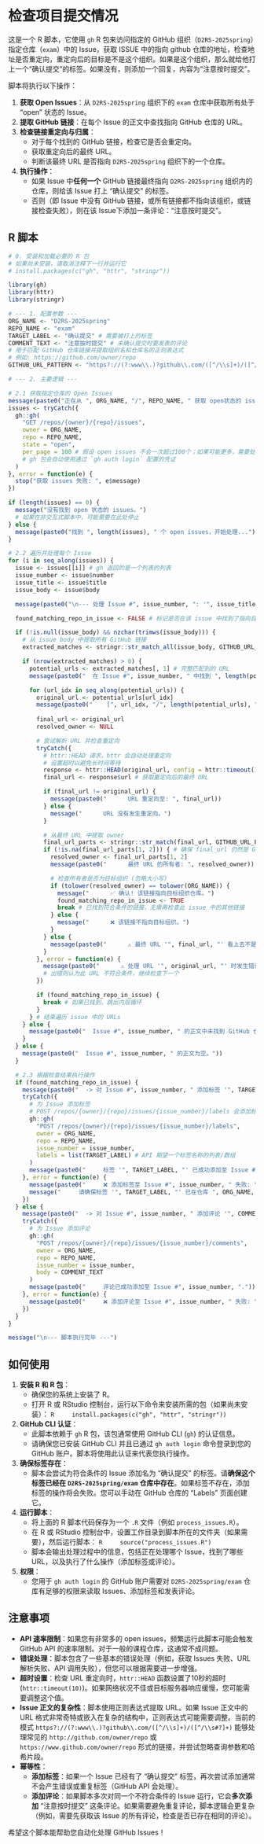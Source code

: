# 检查项目提交情况

这是一个 R 脚本，它使用 `gh` R 包来访问指定的 GitHub 组织（`D2RS-2025spring`）指定仓库（`exam`）中的 Issue，获取 ISSUE 中的指向 github 仓库的地址，检查地址是否重定向，重定向后的目标是不是这个组织。如果是这个组织，那么就给他打上一个“确认提交”的标签。如果没有，则添加一个回复，内容为“注意按时提交”。

脚本将执行以下操作：

1.  **获取 Open Issues**：从 `D2RS-2025spring` 组织下的 `exam` 仓库中获取所有处于 "open" 状态的 Issue。
2.  **提取 GitHub 链接**：在每个 Issue 的正文中查找指向 GitHub 仓库的 URL。
3.  **检查链接重定向与归属**：
    * 对于每个找到的 GitHub 链接，检查它是否会重定向。
    * 获取重定向后的最终 URL。
    * 判断该最终 URL 是否指向 `D2RS-2025spring` 组织下的一个仓库。
4.  **执行操作**：
    * 如果 Issue 中**任何一个** GitHub 链接最终指向 `D2RS-2025spring` 组织内的仓库，则给该 Issue 打上 "确认提交" 的标签。
    * 否则（即 Issue 中没有 GitHub 链接，或所有链接都不指向该组织，或链接检查失败），则在该 Issue下添加一条评论："注意按时提交"。


## R 脚本

```r
# 0. 安装和加载必要的 R 包
# 如果尚未安装，请取消注释下一行并运行它
# install.packages(c("gh", "httr", "stringr"))

library(gh)
library(httr)
library(stringr)

# --- 1. 配置参数 ---
ORG_NAME <- "D2RS-2025spring"
REPO_NAME <- "exam"
TARGET_LABEL <- "确认提交" # 需要被打上的标签
COMMENT_TEXT <- "注意按时提交" # 未确认提交时要发表的评论
# 用于匹配 GitHub 仓库链接并提取组织名和仓库名的正则表达式
# 例如: https://github.com/owner/repo
GITHUB_URL_PATTERN <- "https?://(?:www\\.)?github\\.com/([^/\\s]+)/([^/\\s#?]+)"

# --- 2. 主要逻辑 ---

# 2.1 获取指定仓库的 Open Issues
message(paste0("正在从 ", ORG_NAME, "/", REPO_NAME, " 获取 open状态的 issues..."))
issues <- tryCatch({
  gh::gh(
    "GET /repos/{owner}/{repo}/issues",
    owner = ORG_NAME,
    repo = REPO_NAME,
    state = "open",
    per_page = 100 # 假设 open issues 不会一次超过100个；如果可能更多，需要处理分页
    # gh 包会自动使用通过 `gh auth login` 配置的凭证
  )
}, error = function(e) {
  stop("获取 issues 失败: ", e$message)
})

if (length(issues) == 0) {
  message("没有找到 open 状态的 issues。")
  # 如果在非交互式脚本中，可能需要在此处停止
} else {
  message(paste0("找到 ", length(issues), " 个 open issues，开始处理..."))
}

# 2.2 遍历并处理每个 Issue
for (i in seq_along(issues)) {
  issue <- issues[[i]] # gh 返回的是一个列表的列表
  issue_number <- issue$number
  issue_title <- issue$title
  issue_body <- issue$body

  message(paste0("\n--- 处理 Issue #", issue_number, ": '", issue_title, "' ---"))

  found_matching_repo_in_issue <- FALSE # 标记是否在该 issue 中找到了指向目标组织的链接

  if (!is.null(issue_body) && nzchar(trimws(issue_body))) {
    # 从 issue body 中提取所有 GitHub 链接
    extracted_matches <- stringr::str_match_all(issue_body, GITHUB_URL_PATTERN)[[1]]

    if (nrow(extracted_matches) > 0) {
      potential_urls <- extracted_matches[, 1] # 完整匹配到的 URL
      message(paste0("  在 Issue #", issue_number, " 中找到 ", length(potential_urls), " 个潜在的 GitHub URL。"))

      for (url_idx in seq_along(potential_urls)) {
        original_url <- potential_urls[url_idx]
        message(paste0("    [", url_idx, "/", length(potential_urls), "] 检查 URL: ", original_url))
        
        final_url <- original_url
        resolved_owner <- NULL

        # 尝试解析 URL 并检查重定向
        tryCatch({
          # httr::HEAD 请求，httr 会自动处理重定向
          # 设置超时以避免长时间等待
          response <- httr::HEAD(original_url, config = httr::timeout(10))
          final_url <- response$url # 获取重定向后的最终 URL

          if (final_url != original_url) {
            message(paste0("      URL 重定向至: ", final_url))
          } else {
            message("      URL 没有发生重定向。")
          }

          # 从最终 URL 中提取 owner
          final_url_parts <- stringr::str_match(final_url, GITHUB_URL_PATTERN)
          if (!is.na(final_url_parts[1, 2])) { # 确保 final_url 仍然是 GitHub 仓库链接格式
            resolved_owner <- final_url_parts[1, 2]
            message(paste0("      最终 URL 的所有者: ", resolved_owner))

            # 检查所有者是否为目标组织 (忽略大小写)
            if (tolower(resolved_owner) == tolower(ORG_NAME)) {
              message("      ✅ 确认! 该链接指向目标组织仓库。")
              found_matching_repo_in_issue <- TRUE
              break # 已找到符合条件的链接，无需再检查此 issue 中的其他链接
            } else {
              message("      ❌ 该链接不指向目标组织。")
            }
          } else {
            message(paste0("      ⚠️ 最终 URL '", final_url, "' 看上去不是一个标准的 GitHub 仓库链接。"))
          }
        }, error = function(e) {
          message(paste0("      ⚠️ 处理 URL '", original_url, "' 时发生错误: ", e$message))
          # 出错则认为此 URL 不符合条件，继续检查下一个
        })

        if (found_matching_repo_in_issue) {
          break # 如果已找到，跳出内层循环
        }
      } # 结束遍历 issue 中的 URLs
    } else {
      message(paste0("  Issue #", issue_number, " 的正文中未找到 GitHub 仓库链接。"))
    }
  } else {
    message(paste0("  Issue #", issue_number, " 的正文为空。"))
  }

  # 2.3 根据检查结果执行操作
  if (found_matching_repo_in_issue) {
    message(paste0("  -> 对 Issue #", issue_number, " 添加标签 '", TARGET_LABEL, "'。"))
    tryCatch({
      # 为 Issue 添加标签
      # POST /repos/{owner}/{repo}/issues/{issue_number}/labels 会添加标签，如果标签已存在则GitHub API通常会忽略
      gh::gh(
        "POST /repos/{owner}/{repo}/issues/{issue_number}/labels",
        owner = ORG_NAME,
        repo = REPO_NAME,
        issue_number = issue_number,
        labels = list(TARGET_LABEL) # API 期望一个标签名称的列表/数组
      )
      message(paste0("     标签 '", TARGET_LABEL, "' 已成功添加至 Issue #", issue_number, "."))
    }, error = function(e) {
      message(paste0("     ❌ 添加标签至 Issue #", issue_number, " 失败: ", e$message))
      message("     请确保标签 '", TARGET_LABEL, "' 已在仓库 ", ORG_NAME, "/", REPO_NAME, " 中存在。")
    })
  } else {
    message(paste0("  -> 对 Issue #", issue_number, " 添加评论 '", COMMENT_TEXT, "'。"))
    tryCatch({
      # 为 Issue 添加评论
      gh::gh(
        "POST /repos/{owner}/{repo}/issues/{issue_number}/comments",
        owner = ORG_NAME,
        repo = REPO_NAME,
        issue_number = issue_number,
        body = COMMENT_TEXT
      )
      message(paste0("     评论已成功添加至 Issue #", issue_number, "."))
    }, error = function(e) {
      message(paste0("     ❌ 添加评论至 Issue #", issue_number, " 失败: ", e$message))
    })
  }
}

message("\n--- 脚本执行完毕 ---")
```


## 如何使用

1.  **安装 R 和 R 包**：
    * 确保您的系统上安装了 R。
    * 打开 R 或 RStudio 控制台，运行以下命令来安装所需的包（如果尚未安装）：
        ```R
        install.packages(c("gh", "httr", "stringr"))
        ```

2.  **GitHub CLI 认证**：
    * 此脚本依赖于 `gh` R 包，该包通常使用 GitHub CLI (`gh`) 的认证信息。
    * 请确保您已安装 GitHub CLI 并且已通过 `gh auth login` 命令登录到您的 GitHub 账户。脚本将使用此认证来代表您执行操作。

3.  **确保标签存在**：
    * 脚本会尝试为符合条件的 Issue 添加名为 "确认提交" 的标签。请**确保这个标签已经在 `D2RS-2025spring/exam` 仓库中存在**。如果标签不存在，添加标签的操作将会失败。您可以手动在 GitHub 仓库的 "Labels" 页面创建它。

4.  **运行脚本**：
    * 将上面的 R 脚本代码保存为一个 `.R` 文件（例如 `process_issues.R`）。
    * 在 R 或 RStudio 控制台中，设置工作目录到脚本所在的文件夹（如果需要），然后运行脚本：
        ```R
        source("process_issues.R")
        ```
    * 脚本会输出处理过程中的信息，包括正在处理哪个 Issue，找到了哪些 URL，以及执行了什么操作（添加标签或评论）。

5.  **权限**：
    * 您用于 `gh auth login` 的 GitHub 账户需要对 `D2RS-2025spring/exam` 仓库有足够的权限来读取 Issues、添加标签和发表评论。


## 注意事项

* **API 速率限制**：如果您有非常多的 open issues，频繁运行此脚本可能会触发 GitHub API 的速率限制。对于一般的课程仓库，这通常不成问题。
* **错误处理**：脚本包含了一些基本的错误处理（例如，获取 Issues 失败、URL 解析失败、API 调用失败），但您可以根据需要进一步增强。
* **超时设置**：检查 URL 重定向时，`httr::HEAD` 函数设置了10秒的超时 (`httr::timeout(10)`)。如果网络状况不佳或目标服务器响应缓慢，您可能需要调整这个值。
* **Issue 正文的复杂性**：脚本使用正则表达式提取 URL。如果 Issue 正文中的 URL 格式非常奇特或嵌入在复杂的结构中，正则表达式可能需要调整。当前的模式 `https?://(?:www\\.)?github\\.com/([^/\\s]+)/([^/\\s#?]+)` 能够处理常见的 `http://github.com/owner/repo` 或 `https://www.github.com/owner/repo` 形式的链接，并尝试忽略查询参数和哈希片段。
* **幂等性**：
    * **添加标签**：如果一个 Issue 已经有了 "确认提交" 标签，再次尝试添加通常不会产生错误或重复标签（GitHub API 会处理）。
    * **添加评论**：如果脚本多次对同一个不符合条件的 Issue 运行，它会**多次添加** "注意按时提交" 这条评论。如果需要避免重复评论，脚本逻辑会更复杂（例如，需要先获取该 Issue 的所有评论，检查是否已存在相同的评论）。

希望这个脚本能帮助您自动化处理 GitHub Issues！